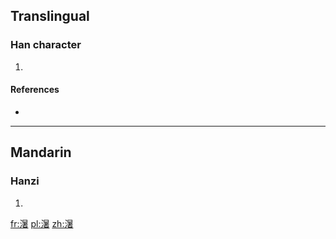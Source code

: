 ==Translingual==

===Han character===
{{Han char|rn=85|rad=水|as=12|sn=15|four=|canj=EAJA}}

# {{defn|Han|sort=水12}}

====References====
* {{Han ref|kx=0655.201|dkj=18473|hdz=31755.070|uh=6FD0|ud=28624}}

----

==Mandarin==

===Hanzi===
{{cmn-hanzi|pin=[[mí]] ([[mi2]]), [[nǐ]] ([[ni3]]), [[zhǔ]] ([[zhu3]])|wg=mi<sup>2</sup>, ni<sup>3</sup>, chu<sup>3</sup>}}

# {{defn|lang=cmn|sort=水12}}

[[fr:濐]]
[[pl:濐]]
[[zh:濐]]
